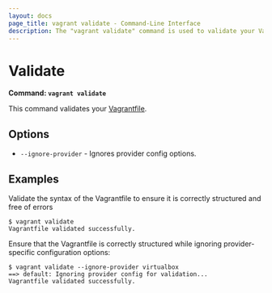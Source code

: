 ```yaml
---
layout: docs
page_title: vagrant validate - Command-Line Interface
description: The "vagrant validate" command is used to validate your Vagrantfile.
---
```


# Validate

**Command: `vagrant validate`**

This command validates your [Vagrantfile](/vagrant/docs/vagrantfile/).

## Options

- `--ignore-provider` - Ignores provider config options.

## Examples

Validate the syntax of the Vagrantfile to ensure it is correctly structured and free of errors

```shell-session
$ vagrant validate
Vagrantfile validated successfully.
```

Ensure that the Vagrantfile is correctly structured while ignoring provider-specific configuration options:

```shell-session
$ vagrant validate --ignore-provider virtualbox
==> default: Ignoring provider config for validation...
Vagrantfile validated successfully.
```
